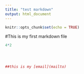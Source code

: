 ```yaml
---
title: "test markdown"
output: html_document
---
```


```r
knitr::opts_chunk$set(echo = TRUE)
```

#This is my first markdown file
```r
4*2




##this is my [email](mailto)

```
